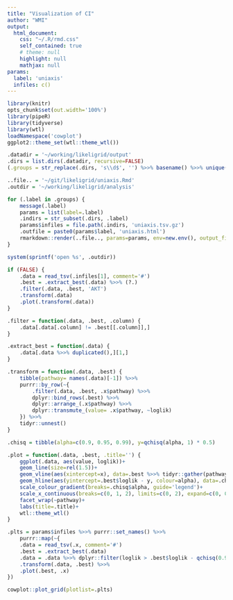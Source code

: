 ```yaml
---
title: "Visualization of CI"
author: "WMI"
output:
  html_document:
    css: "~/.R/rmd.css"
    self_contained: true
    # theme: null
    highlight: null
    mathjax: null
params:
  label: 'uniaxis'
  infiles: c()
---
```


```r
library(knitr)
opts_chunk$set(out.width='100%')
library(pipeR)
library(tidyverse)
library(wtl)
loadNamespace('cowplot')
ggplot2::theme_set(wtl::theme_wtl())
```

```r
.datadir = '~/working/likeligrid/output'
.dirs = list.dirs(.datadir, recursive=FALSE)
(.groups = str_replace(.dirs, 's\\d$', '') %>>% basename() %>>% unique())

..file.. = '~/git/likeligrid/uniaxis.Rmd'
.outdir = '~/working/likeligrid/analysis'

for (.label in .groups) {
    message(.label)
    params = list(label=.label)
    .indirs = str_subset(.dirs, .label)
    params$infiles = file.path(.indirs, 'uniaxis.tsv.gz')
    .outfile = paste0(params$label, 'uniaxis.html')
    rmarkdown::render(..file.., params=params, env=new.env(), output_file=.outfile, output_dir=.outdir)
}

system(sprintf('open %s', .outdir))
```

```r
if (FALSE) {
    .data = read_tsv(.infiles[1], comment='#')
    .best = .extract_best(.data) %>>% (?.)
    .filter(.data, .best, 'AKT')
    .transform(.data)
    .plot(.transform(.data))
}

.filter = function(.data, .best, .column) {
    .data[.data[.column] != .best[[.column]],]
}

.extract_best = function(.data) {
    .data[.data %>>% duplicated(),][1,]
}

.transform = function(.data, .best) {
    tibble(pathway= names(.data)[-1]) %>>%
    purrr::by_row(~{
        .filter(.data, .best, .x$pathway) %>>%
        dplyr::bind_rows(.best) %>>%
        dplyr::arrange_(.x$pathway) %>>%
        dplyr::transmute_(value= .x$pathway, ~loglik)
    }) %>>%
    tidyr::unnest()
}

.chisq = tibble(alpha=c(0.9, 0.95, 0.99), y=qchisq(alpha, 1) * 0.5)

.plot = function(.data, .best, .title='') {
    ggplot(.data, aes(value, loglik))+
    geom_line(size=rel(1.5))+
    geom_vline(aes(xintercept=x), data=.best %>>% tidyr::gather(pathway, x, -loglik), colour='salmon')+
    geom_hline(aes(yintercept=.best$loglik - y, colour=alpha), data=.chisq)+
    scale_colour_gradient(breaks=.chisq$alpha, guide='legend')+
    scale_x_continuous(breaks=c(0, 1, 2), limits=c(0, 2), expand=c(0, 0))+
    facet_wrap(~pathway)+
    labs(title=.title)+
    wtl::theme_wtl()
}

.plts = params$infiles %>>% purrr::set_names() %>>%
    purrr::map(~{
    .data = read_tsv(.x, comment='#')
    .best = .extract_best(.data)
    .data = .data %>>% dplyr::filter(loglik > .best$loglik - qchisq(0.99, 1))
    .transform(.data, .best) %>>%
    .plot(.best, .x)
})
```

```r
cowplot::plot_grid(plotlist=.plts)
```
